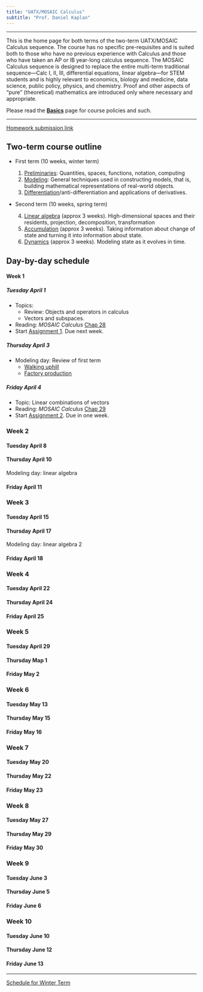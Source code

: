 ```yaml
---
title: "UATX/MOSAIC Calculus"
subtitle: "Prof. Daniel Kaplan"
---
```




------

This is the home page for both terms of the two-term UATX/MOSAIC Calculus sequence. The course has no specific pre-requisites and is suited both to those who have no previous experience with Calculus and those who have taken an AP or IB year-long calculus sequence. The MOSAIC Calculus sequence is designed to replace the entire multi-term traditional sequence---Calc I, II, III, differential equations, linear algebra---for STEM students and is highly relevant to economics, biology and medicine, data science, public policy, physics, and chemistry. Proof and other aspects of "pure" (theoretical) mathematics are introduced only where necessary and appropriate.

Please read the [**Basics**](basics.html) page for course policies and such. 

------

[Homework submission link](https://docs.google.com/forms/d/e/1FAIpQLSdvTVopfAxoEUcmXzi7CH6YoTpUzEwy2B3mtLmrgWptfIckVA/viewform?usp=dialog target="_blank")

## Two-term course outline

* First term (10 weeks, winter term)

    1. [Preliminaries](https://www.mosaic-web.org/MOSAIC-Calculus/Textbook/preliminaries-part.html): Quantities, spaces, functions, notation, computing
    2. [Modeling](https://www.mosaic-web.org/MOSAIC-Calculus/Textbook/modeling-part.html): General techniques used in constructing models, that is, building mathematical representations of real-world objects.
    3. [Differentiation](https://www.mosaic-web.org/MOSAIC-Calculus/Textbook/differentiation-part.html)/anti-differentiation and applications of derivatives.

* Second term (10 weeks, spring term)

    4. [Linear algebra](https://www.mosaic-web.org/MOSAIC-Calculus/Textbook/linear-combinations-part.html) (approx 3 weeks). High-dimensional spaces and their residents, projection, decomposition, transformation
    5. [Accumulation](https://www.mosaic-web.org/MOSAIC-Calculus/Textbook/accumulation-part.html) (approx 3 weeks). Taking information about change of state and turning it into information about state.
    6. [Dynamics](https://www.mosaic-web.org/MOSAIC-Calculus/Textbook/dynamics-part.html) (approx 3 weeks). Modeling state as it evolves in time.
    




## Day-by-day schedule

#### Week 1 {.unnumbered}

##### Tuesday April 1

- Topics: 
    * Review: Objects and operators in calculus
    * Vectors and subspaces.
- Reading: *MOSAIC Calculus* [Chap 28 ](https://www.mosaic-web.org/MOSAIC-Calculus/Textbook/Linear-combinations/28-Vectors.html) 
- Start [Assignment 1](./assignments/Day-31/index-assignment-31.html). Due next week.

##### Thursday April 3

- Modeling day: Review of first term 
    * [Walking uphill](projects/Walking-uphill/)
    * [Factory production](projects/Cobb-Douglas)

##### Friday April 4

- Topic: Linear combinations of vectors
- Reading: *MOSAIC Calculus* [Chap 29 ](https://www.mosaic-web.org/MOSAIC-Calculus/Textbook/Linear-combinations/29-linear-combinations.html) 
- Start [Assignment 2](./assignments/Day-34/index-assignment-34.html). Due in one week.


### Week 2  {.unnumbered}

#### Tuesday April 8



#### Thursday April 10

Modeling day: linear algebra

#### Friday April 11


### Week 3  {.unnumbered}

#### Tuesday April 15



#### Thursday April 17

Modeling day: linear algebra 2

#### Friday April 18

### Week 4  {.unnumbered}

#### Tuesday April 22


#### Thursday April 24


#### Friday April 25

### Week 5  {.unnumbered}

#### Tuesday April 29


#### Thursday Map 1


#### Friday May 2

### Week 6  {.unnumbered}

#### Tuesday May 13


#### Thursday May 15


#### Friday May 16

### Week 7 {.unnumbered}

#### Tuesday May 20


#### Thursday May 22


#### Friday May 23

### Week 8 {.unnumbered}

#### Tuesday May 27


#### Thursday May 29


#### Friday May 30

### Week 9 {.unnumbered}

#### Tuesday June 3


#### Thursday June 5


#### Friday June 6

### Week 10 {.unnumbered}

#### Tuesday June 10

#### Thursday June 12

#### Friday June 13





-------

[Schedule for Winter Term](winter-term.html)




<!-- THIS IS PAST STUFF. YOU SHOULD BE EDITING ABOVE THIS LINE -->

